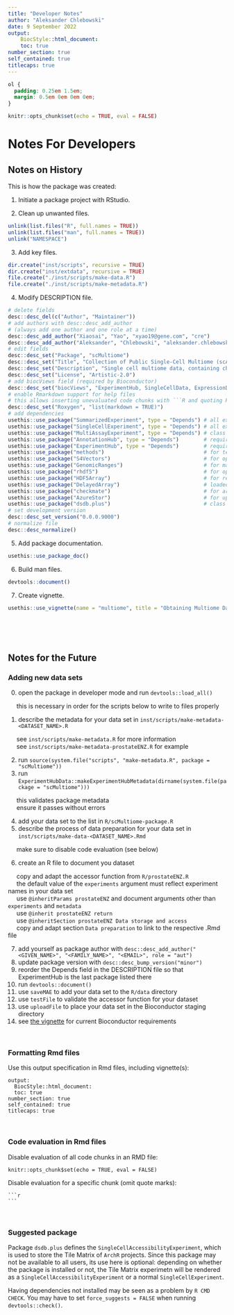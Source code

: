 ```yaml
---
title: "Developer Notes"
author: "Aleksander Chlebowski"
date: 9 September 2022
output:
    BiocStyle::html_document:
    toc: true
number_section: true
self_contained: true
titlecaps: true
---
```


```css
ol {
  padding: 0.25em 1.5em;
  margin: 0.5em 0em 0em 0em;
}
```

```r
knitr::opts_chunk$set(echo = TRUE, eval = FALSE)
```

# Notes For Developers

## Notes on History

This is how the package was created:

1. Initiate a package project with RStudio.

2. Clean up unwanted files.
```r
unlink(list.files("R", full.names = TRUE))
unlink(list.files("man", full.names = TRUE))
unlink("NAMESPACE")
```

3. Add key files.
```r
dir.create("inst/scripts", recursive = TRUE)
dir.create("inst/extdata", recursive = TRUE)
file.create("./inst/scripts/make-data.R")
file.create("./inst/scripts/make-metadata.R")
```

4. Modify DESCRIPTION file.
```r
# delete fields
desc::desc_del(c("Author", "Maintainer"))
# add authors with desc::desc_add_author
# (always add one author and one role at a time)
desc::desc_add_author("Xiaosai", "Yao", "xyao19@gene.com", "cre")
desc::desc_add_author("Aleksander", "Chlebowski", "aleksander.chlebowski@contractors.roche.com", "aut")
# edit fields
desc::desc_set("Package", "scMultiome")
desc::desc_set("Title", "Collection of Public Single-Cell Multiome (scATAC + scRNAseq) Datasets")
desc::desc_set("Description", "Single cell multiome data, containing chromatin accessibility (scATAC-seq) and gene expression (scRNA-seq) information analyzed with the ArchR package and presented as MultiAssayExperiment objects.")
desc::desc_set("License", "Artistic-2.0")
# add biocViews field (required by Bioconductor)
desc::desc_set("biocViews", "ExperimentHub, SingleCellData, ExpressionData, Homo_sapiens_Data, CellCulture, Tissue, GEO")
# enable Rmarkdown support for help files
# this allows inserting unevaluated code chunks with ```R and quoting Rmd files with {r child = <PATH>}
desc::desc_set("Roxygen", "list(markdown = TRUE)")
# add dependencies
usethis::use_package("SummarizedExperiment", type = "Depends") # all experiments inherit from this
usethis::use_package("SingleCellExperiment", type = "Depends") # all experiments inherit from this
usethis::use_package("MultiAssayExperiment", type = "Depends") # class of final object
usethis::use_package("AnnotationHub", type = "Depends")        # required by Bioconductor
usethis::use_package("ExperimentHub", type = "Depends")        # required by Bioconductor
usethis::use_package("methods")                                # for testing and changing object classes
usethis::use_package("S4Vectors")                              # for operating on DataFrames
usethis::use_package("GenomicRanges")                          # for manipulating GRanges
usethis::use_package("rhdf5")                                  # for operating on hdf5 files
usethis::use_package("HDF5Array")                              # for reading assays from hdf5 files
usethis::use_package("DelayedArray")                           # loaded assays inherit from this
usethis::use_package("checkmate")                              # for argument checks in functions
usethis::use_package("AzureStor")                              # for uploading data to Bioconductor
usethis::use_package("dsdb.plus")                              # class of TileMatrix experiment
# set development version
desc::desc_set_version("0.0.0.9000")
# normalize file
desc::desc_normalize()
```

5. Add package documentation.
```r
usethis::use_package_doc()
```

6. Build man files.
```r
devtools::document()
```

7. Create vignette.
```r
usethis::use_vignette(name = "multiome", title = "Obtaining Multiome Data")
```



<br><br><br>

## Notes for the Future

### Adding new data sets

0. open the package in developer mode and run `devtools::load_all()`

|      this is necessary in order for the scripts below to write to files properly


1. describe the metadata for your data set in `inst/scripts/make-metadata-<DATASET_NAME>.R`

|      see `inst/scripts/make-metadata.R` for more information
|      see `inst/scripts/make-metadata-prostateENZ.R` for example


2. run `source(system.file("scripts", "make-metadata.R", package = "scMultiome"))`
3. run `ExperimentHubData::makeExperimentHubMetadata(dirname(system.file(package = "scMultiome")))`

|      this validates package metadata
|      ensure it passes without errors


4. add your data set to the list in `R/scMultiome-package.R`
5. describe the process of data preparation for your data set in `inst/scripts/make-data-<DATASET_NAME>.Rmd`

|      make sure to disable code evaluation (see below)


6. create an R file to document you dataset

|      copy and adapt the accessor function from `R/prostateENZ.R`
|      the default value of the `experiments` argument must reflect experiment names in your data set
|      use `@inheritParams prostateENZ` and document arguments other than `experiments` and `metadata`
|      use `@inherit prostateENZ return`
|      use `@inheritSection prostateENZ Data storage and access`
|      copy and adapt section `Data preparation` to link to the respective .Rmd file


7. add yourself as package author with `desc::desc_add_author("<GIVEN_NAME>", "<FAMILY_NAME>", "<EMAIL>", role = "aut")`
8. update package version with `desc::desc_bump_version("minor")`
9. reorder the Depends field in the DESCRIPTION file so that ExperimentHub is the last package listed there
10. run `devtools::document()`
11. use `saveMAE` to add your data set to the `R/data` directory
12. use `testFile` to validate the accessor function for your dataset
13. use `uploadFile` to place your data set in the Bioconductor staging directory
14. see [the vignette](https://www.bioconductor.org/packages/release/bioc/vignettes/HubPub/inst/doc/CreateAHubPackage.html#additional-resources-to-existing-hub-package) for current Bioconductor requirements

<br>

### Formatting Rmd files

Use this output specification in Rmd files, including vignette(s):
```
output:
  BiocStyle::html_document:
  toc: true
number_section: true
self_contained: true
titlecaps: true
```

<br>

### Code evaluation in Rmd files

Disable evaluation of all code chunks in an RMD file:
```
knitr::opts_chunk$set(echo = TRUE, eval = FALSE)
```

Disable evaluation for a specific chunk (omit quote marks):
````verbatim
```r

```
````

<br>

### Suggested package

Package `dsdb.plus` defines the `SingleCellAccessibilityExperiment`, which is used to store the Tile Matrix of `ArchR` projects. Since this package may not be available to all users, its use here is optional: depending on whether the package is installed or not, the Tile Matrix experimetn will be rendered as a `SingleCellAccessibilityExperiment` or a normal `SingleCellExperiment`.

Having dependencies not installed may be seen as a problem by `R CMD CHECK`. You may have to set `force_suggests = FALSE` when running `devtools::check()`.


<br>
